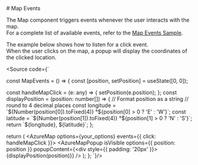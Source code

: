 
<Meta title="Events/Map Events"/>
# Map Events

The Map component triggers events whenever the user interacts with the map.<br/>
For a complete list of available events, refer to the [Map Events Sample](https://samples.azuremaps.com/map/map-events).

The example below shows how to listen for a click event.<br/>
When the user clicks on the map, a popup will display the coordinates of the clicked location.

<MapEvents/>

<Source code={`

const MapEvents = () => {
  const [position, setPosition] = useState([0, 0]);

  const handleMapClick = (e: any) => {
    setPosition(e.position);
  };
  const displayPosition = (position: number[]) => {
    // Format position as a string
    // round to 4 decimal places
    const longitude = \`\${Number(position[0]).toFixed(4)} °\${position[0] > 0 ? 'E' : 'W'}\`;
    const latitude = \`\${Number(position[1]).toFixed(4)} °\${position[1] > 0 ? 'N' : 'S'}\`;
    return \`\${longitude}, \${latitude}\`;
  };

  return (
      <AzureMapsProvider>
        <AzureMap options={your_options} events={{ click: handleMapClick }}>
          <AzureMapPopup
            isVisible
            options={{ position: position }}
            popupContent={<div style={{ padding: '20px' }}>{displayPosition(position)}</div>}
          />
        </AzureMap>
      </AzureMapsProvider>
  );
};
`}/>